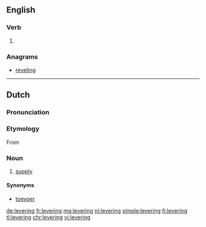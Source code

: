 ==English==

===Verb===
{{head|en}}

# {{present participle of|lever}}

===Anagrams===
* [[reveling#English|reveling]]

----

==Dutch==

===Pronunciation===
{{hyphenation|le|ve|ring}}
===Etymology===
From {{suffix|leveren|ing|lang=nl}}
===Noun===
{{nl-noun|f|-en|leveringetje|dim2=leverinkje}}
# [[supply]]

====Synonyms====
* [[toevoer]]

[[de:levering]]
[[fr:levering]]
[[mg:levering]]
[[nl:levering]]
[[simple:levering]]
[[fi:levering]]
[[tl:levering]]
[[chr:levering]]
[[vi:levering]]